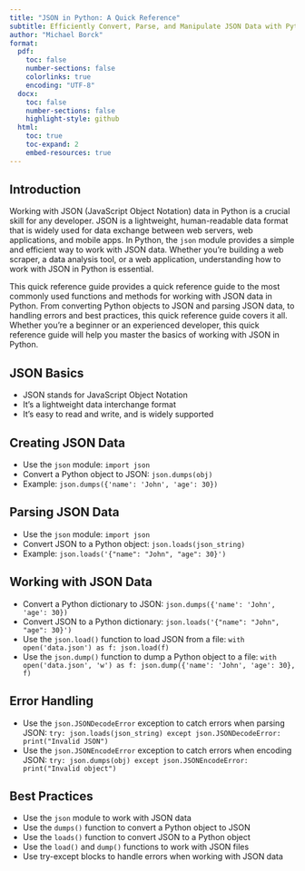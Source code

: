 ```yaml
---
title: "JSON in Python: A Quick Reference"
subtitle: Efficiently Convert, Parse, and Manipulate JSON Data with Python
author: "Michael Borck"
format:
  pdf:
    toc: false
    number-sections: false
    colorlinks: true
    encoding: "UTF-8"
  docx:
    toc: false
    number-sections: false
    highlight-style: github
  html:
    toc: true
    toc-expand: 2
    embed-resources: true
---
```


## Introduction

Working with JSON (JavaScript Object Notation) data in Python is a crucial skill for any developer. JSON is a lightweight, human-readable data format that is widely used for data exchange between web servers, web applications, and mobile apps. In Python, the `json` module provides a simple and efficient way to work with JSON data. Whether you're building a web scraper, a data analysis tool, or a web application, understanding how to work with JSON in Python is essential.

This quick reference guide provides a quick reference guide to the most commonly used functions and methods for working with JSON data in Python. From converting Python objects to JSON and parsing JSON data, to handling errors and best practices, this quick reference guide covers it all. Whether you're a beginner or an experienced developer, this quick reference guide will help you master the basics of working with JSON in Python.



## JSON Basics

* JSON stands for JavaScript Object Notation
* It's a lightweight data interchange format
* It's easy to read and write, and is widely supported

## Creating JSON Data

* Use the `json` module: `import json`
* Convert a Python object to JSON: `json.dumps(obj)`
* Example: `json.dumps({'name': 'John', 'age': 30})`

## Parsing JSON Data

* Use the `json` module: `import json`
* Convert JSON to a Python object: `json.loads(json_string)`
* Example: `json.loads('{"name": "John", "age": 30}')`

## Working with JSON Data

* Convert a Python dictionary to JSON: `json.dumps({'name': 'John', 'age': 30})`
* Convert JSON to a Python dictionary: `json.loads('{"name": "John", "age": 30}')`
* Use the `json.load()` function to load JSON from a file: `with open('data.json') as f: json.load(f)`
* Use the `json.dump()` function to dump a Python object to a file: `with open('data.json', 'w') as f: json.dump({'name': 'John', 'age': 30}, f)`

## Error Handling

* Use the `json.JSONDecodeError` exception to catch errors when parsing JSON: `try: json.loads(json_string) except json.JSONDecodeError: print("Invalid JSON")`
* Use the `json.JSONEncodeError` exception to catch errors when encoding JSON: `try: json.dumps(obj) except json.JSONEncodeError: print("Invalid object")`

## Best Practices

* Use the `json` module to work with JSON data
* Use the `dumps()` function to convert a Python object to JSON
* Use the `loads()` function to convert JSON to a Python object
* Use the `load()` and `dump()` functions to work with JSON files
* Use try-except blocks to handle errors when working with JSON data
